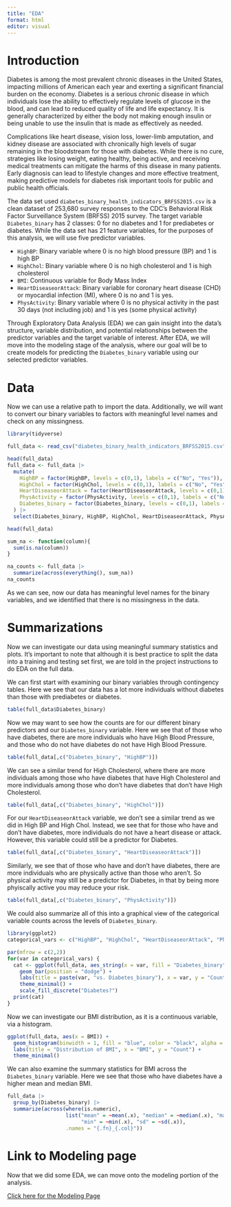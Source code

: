 ```yaml
---
title: "EDA"
format: html
editor: visual
---
```


# Introduction

Diabetes is among the most prevalent chronic diseases in the United States, impacting millions of American each year and exerting a significant financial burden on the economy. Diabetes is a serious chronic disease in which individuals lose the ability to effectively regulate levels of glucose in the blood, and can lead to reduced quality of life and life expectancy. It is generally characterized by either the body not making enough insulin or being unable to use the insulin that is made as effectively as needed.

Complications like heart disease, vision loss, lower-limb amputation, and kidney disease are associated with chronically high levels of sugar remaining in the bloodstream for those with diabetes. While there is no cure, strategies like losing weight, eating healthy, being active, and receiving medical treatments can mitigate the harms of this disease in many patients. Early diagnosis can lead to lifestyle changes and more effective treatment, making predictive models for diabetes risk important tools for public and public health officials.

The data set used `diabetes_binary_health_indicators_BRFSS2015.csv` is a clean dataset of 253,680 survey responses to the CDC's Behavioral Risk Factor Surveillance System (BRFSS) 2015 survey. The target variable `Diabetes_binary` has 2 classes: 0 for no diabetes and 1 for prediabetes or diabetes. While the data set has 21 feature variables, for the purposes of this analysis, we will use five predictor variables.

  - `HighBP`: Binary variable where 0 is no high blood pressure (BP) and 1 is high BP
  - `HighChol`: Binary variable where 0 is no high cholesterol and 1 is high cholesterol
  - `BMI`: Continuous variable for Body Mass Index
  - `HeartDiseaseorAttack`: Binary variable for coronary heart disease (CHD) or myocardial infection (MI), where 0 is no and 1 is yes.
  - `PhysActivity`: Binary variable where 0 is no physical activity in the past 30 days (not including job) and 1 is yes (some physical activity)

Through Exploratory Data Analysis (EDA) we can gain insight into the data's structure, variable distribution, and potential relationships between the predictor variables and the target variable of interest. After EDA, we will move into the modeling stage of the analysis, where our goal will be to create models for predicting the `Diabetes_binary` variable using our selected predictor variables.

# Data

Now we can use a relative path to import the data. Additionally, we will want to convert our binary variables to factors with meaningful level names and check on any missingness.


```r
library(tidyverse)

full_data <- read_csv("diabetes_binary_health_indicators_BRFSS2015.csv")

head(full_data)
full_data <- full_data |>
  mutate(
    HighBP = factor(HighBP, levels = c(0,1), labels = c("No", "Yes")),
    HighChol = factor(HighChol, levels = c(0,1), labels = c("No", "Yes")),
    HeartDiseaseorAttack = factor(HeartDiseaseorAttack, levels = c(0,1), labels = c("No", "Yes")),
    PhysActivity = factor(PhysActivity, levels = c(0,1), labels = c("No", "Yes")),
    Diabetes_binary = factor(Diabetes_binary, levels = c(0,1), labels = c("No", "Yes"))
  ) |>
  select(Diabetes_binary, HighBP, HighChol, HeartDiseaseorAttack, PhysActivity, BMI)

head(full_data)

sum_na <- function(column){
  sum(is.na(column))
}

na_counts <- full_data |>
  summarize(across(everything(), sum_na))
na_counts
```

As we can see, now our data has meaningful level names for the binary variables, and we identified that there is no missingness in the data.

# Summarizations

Now we can investigate our data using meaningful summary statistics and plots. It's important to note that although it is best practice to split the data into a training and testing set first, we are told in the project instructions to do EDA on the full data.

We can first start with examining our binary variables through contingency tables. Here we see that our data has a lot more individuals without diabetes than those with prediabetes or diabetes.

```r
table(full_data$Diabetes_binary)
```

Now we may want to see how the counts are for our different binary predictors and our `Diabetes_binary` variable.  Here we see that of those who have diabetes, there are more individuals who have High Blood Pressure, and those who do not have diabetes do not have High Blood Pressure.

```r
table(full_data[,c("Diabetes_binary", "HighBP")])
```

We can see a similar trend for High Cholesterol, where there are more individuals among those who have diabetes that have High Cholesterol and more individuals among those who don't have diabetes that don't have High Cholesterol.

```r
table(full_data[,c("Diabetes_binary", "HighChol")])
```

For our `HeartDiseaseorAttack` variable, we don't see a similar trend as we did in High BP and High Chol. Instead, we see that for those who have and don't have diabetes, more individuals do not have a heart disease or attack. However, this variable could still be a predictor for Diabetes.

```r
table(full_data[,c("Diabetes_binary", "HeartDiseaseorAttack")])
```

Similarly, we see that of those who have and don't have diabetes, there are more individuals who are physically active than those who aren't. So physical activity may still be a predictor for Diabetes, in that by being more phyiscally active you may reduce your risk.

```r
table(full_data[,c("Diabetes_binary", "PhysActivity")])
```

We could also summarize all of this into a graphical view of the categorical variable counts across the levels of `Diabetes_binary`.

```r
library(ggplot2)
categorical_vars <- c("HighBP", "HighChol", "HeartDiseaseorAttack", "PhysActivity")

par(mfrow = c(2,2))
for(var in categorical_vars) {
  cat <- ggplot(full_data, aes_string(x = var, fill = "Diabetes_binary")) +
    geom_bar(position = "dodge") +
    labs(title = paste(var, "vs. Diabetes_binary"), x = var, y = "Count") +
    theme_minimal() +
    scale_fill_discrete("Diabetes?")
  print(cat)
}

```


Now we can investigate our BMI distribution, as it is a continuous variable, via a histogram.

```r
ggplot(full_data, aes(x = BMI)) +
  geom_histogram(binwidth = 1, fill = "blue", color = "black", alpha = 0.5) +
  labs(title = "Distribution of BMI", x = "BMI", y = "Count") +
  theme_minimal()
```

We can also examine the summary statistics for BMI across the `Diabetes_binary` variable. Here we see that those who have diabetes have a higher mean and median BMI.

```r
full_data |>
  group_by(Diabetes_binary) |>
  summarize(across(where(is.numeric),
                   list("mean" = ~mean(.x), "median" = ~median(.x), "max" = ~max(.x),
                        "min" = ~min(.x), "sd" = ~sd(.x)),
                   .names = "{.fn}_{.col}"))
```

# Link to Modeling page

Now that we did some EDA, we can move onto the modeling portion of the analysis.

[Click here for the Modeling Page](Modeling.html)

